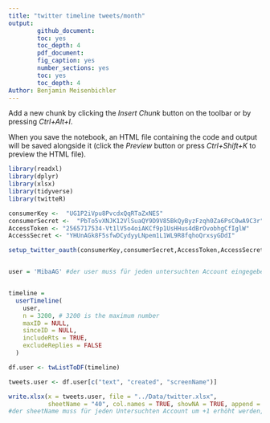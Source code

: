 ```yaml
---
title: "twitter timeline tweets/month"
output: 
        github_document:
        toc: yes
        toc_depth: 4
        pdf_document:
        fig_caption: yes
        number_sections: yes
        toc: yes
        toc_depth: 4
Author: Benjamin Meisenbichler
---
```


Add a new chunk by clicking the *Insert Chunk* button on the toolbar or by pressing *Ctrl+Alt+I*.

When you save the notebook, an HTML file containing the code and output will be saved alongside it (click the *Preview* button or press *Ctrl+Shift+K* to preview the HTML file).

```r
library(readxl)
library(dplyr)
library(xlsx)
library(tidyverse)
library(twitteR)
```

```r
consumerKey <-  "UG1P2iVpu8PvcdxQqRTaZxNES" 
consumerSecret <-  "PbTo5vXNJK12VlSuaQY9D9V85BkQyByzFzqh0Za6PsC0wA9C3r" 
AccessToken <- "2565717534-Vt1lV5o4oiAKCf9p1UsHHus4dBrOvobhgCfIglW"
AccessSecret <- "YHUnAGk8F5sfwDCydyyLNpem1L1WL9R8fqhoQrxsyGDdI"

setup_twitter_oauth(consumerKey,consumerSecret,AccessToken,AccessSecret)


user = 'MibaAG' #der user muss für jeden untersuchten Account eingegeben werden


timeline = 
  userTimeline(
    user,
    n = 3200, # 3200 is the maximum number
    maxID = NULL,
    sinceID = NULL,
    includeRts = TRUE,
    excludeReplies = FALSE
  )

df.user <- twListToDF(timeline)

tweets.user <- df.user[c("text", "created", "screenName")]

write.xlsx(x = tweets.user, file = "../Data/twitter.xlsx",
           sheetName = "40", col.names = TRUE, showNA = TRUE, append = TRUE) 
#der sheetName muss für jeden Untersuchten Account um +1 erhöht werden, damit sich am Ende ein Excel-File mit x sheets ergibt

```






